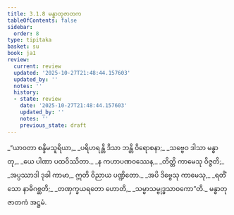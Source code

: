 ```yaml
---
title: 3.1.8 မန္ဓာတုဇာတက
tableOfContents: false
sidebar:
  order: 8
type: tipitaka
basket: su
book: ja1
review:
  current: review
  updated: '2025-10-27T21:48:44.157603'
  updated_by: ''
  notes: ''
  history:
  - state: review
    date: '2025-10-27T21:48:44.157603'
    updated_by: ''
    notes: ''
    previous_state: draft
---
```



<ReviewStatus review={frontmatter.review} showDetails={true} />

<HypothesisAnnotation frontmatter={frontmatter} />

<DynamicBreadcrumb />

<Division number="22" book="ja1" e="ch" v="22" p="73">

<Paragraph number="698" type="verses" book="ja1">
_“ယာဝတာ စန္ဒိမသူရိယာ,_  
_ပရိဟရန္တိ ဒိသာ ဘန္တိ ဝိရောစနာ;_  
_သဗ္ဗေဝ ဒါသာ မန္ဓာတု,_  
_ယေ ပါဏာ ပထဝိဿိတာ._  

</Paragraph>

</Division>
<Division number="23" book="ja1" e="ch" v="22" p="73">

<Paragraph number="699" type="verses" book="ja1">
_န ကဟာပဏဝဿေန,_  
_တိတ္တိ ကာမေသု ဝိဇ္ဇတိ;_  
_အပ္ပဿာဒါ ဒုခါ ကာမာ,_  
ဣတိ ဝိညာယ ပဏ္ဍိတော._  

</Paragraph>

</Division>
<Division number="24" book="ja1" e="ch" v="22" p="74">

<Paragraph number="700" type="verses" book="ja1">
_အပိ ဒိဗ္ဗေသု ကာမေသု,_  
_ရတိံ သော နာဓိဂစ္ဆတိ;_  
_တဏှက္ခယရတော ဟောတိ,_  
_သမ္မာသမ္ဗုဒ္ဓသာဝကော”တိ._  


</Paragraph>
</Division>

<Paragraph number="701" type="center" book="ja1">
မန္ဓာတုဇာတကံ အဋ္ဌမံ.
</Paragraph>